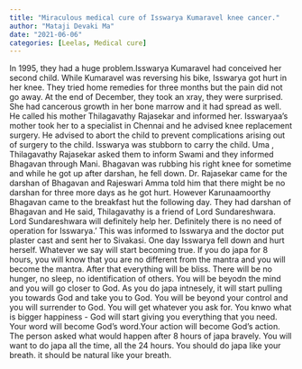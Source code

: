 ```yaml
---
title: "Miraculous medical cure of Isswarya Kumaravel knee cancer."
author: "Mataji Devaki Ma"
date: "2021-06-06"
categories: [Leelas, Medical cure]
---
```


In 1995, they had a huge problem.Isswarya Kumaravel had conceived her second child. While Kumaravel was reversing his bike, Isswarya got hurt in her knee. They tried home remedies for three months but the pain did not go away. At the end of December, they took an xray, they were surprised. She had cancerous growth in her bone marrow and it had spread as well. He called his mother Thilagavathy Rajasekar and informed her. Isswaryaa's mother took her to a specialist in Chennai and he advised knee replacement surgery. He advised to abort the child to prevent complications arising out of surgery to the child. Isswarya was stubborn to carry the child. Uma , Thilagavathy Rajasekar asked them to inform Swami and they informed Bhagavan through Mani. Bhagavan was rubbing his right knee for sometime and while he got up after darshan, he fell down. Dr. Rajasekar came for the darshan of Bhagavan and Rajeswari Amma told him that there might be no darshan for three more days as he got hurt. However Karunaamoorthy Bhagavan came to the breakfast hut the following day. They had darshan of Bhagavan and He said, Thilagavathy is a friend of Lord Sundareshwara. Lord Sundareshwara will definitely help her. Definitely there is no need of operation for Isswarya.' This was informed to Isswarya and the doctor put plaster cast and sent her to Sivakasi. One day Isswarya fell down and hurt herself. Whatever we say will start becoming true. If you do japa for 8 hours, you will know that you are no different from the mantra and you will become the mantra. After that everything will be bliss. There will be no hunger, no sleep, no identification of others. You will be beyodn the mind and you will go closer to God. As you do japa intnesely, it will start pulling you towards God and take you to God. You will be beyond your control and you will surrender to God. You will get whatever you ask for. You knwo what is bigger happiness - God will start giving you everything that you need. Your word will become God's word.Your action will become God's action. The person asked what would happen after 8 hours of japa bravely. You will want to do japa all the time, all the 24 hours. You should do japa like your breath. it should be natural like your breath. 





